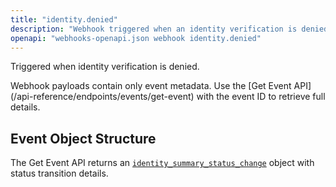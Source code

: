 ```yaml
---
title: "identity.denied"
description: "Webhook triggered when an identity verification is denied"
openapi: "webhooks-openapi.json webhook identity.denied"
---
```


Triggered when identity verification is denied.

<Note>
Webhook payloads contain only event metadata. Use the [Get Event API](/api-reference/endpoints/events/get-event) with the event ID to retrieve full details.
</Note>

## Event Object Structure

The Get Event API returns an [`identity_summary_status_change`](/api-reference/events/identity-status-change-object) object with status transition details.

